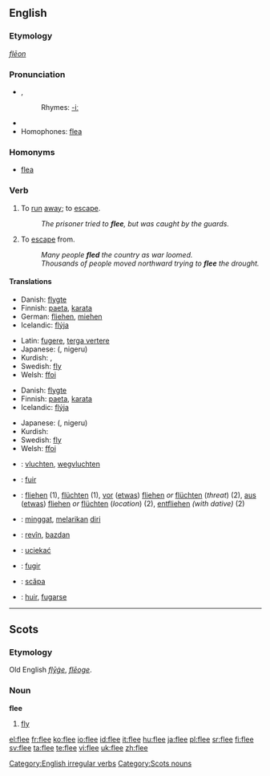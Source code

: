 ==English==

===Etymology===
{{OE.}} ''[[flēon]]''

===Pronunciation===
* {{IPA|/fliː/}}, {{SAMPA|/fli:/}}
*: Rhymes: [[Rhymes:English:-iː|-iː]]
* {{audio|en-us-flee.ogg|Audio (US)}}
* Homophones: [[flea]]

===Homonyms===
* [[flea]]

===Verb===
{{en-verb|flees|fleeing|fled|fled}}

# {{intransitive}} To [[run]] [[away]]; to [[escape]].
#: ''The prisoner tried to '''flee''', but was caught by the guards.''
# {{transitive}} To [[escape]] from.
#: ''Many people '''fled''' the country as war loomed.''
#: ''Thousands of people moved northward trying to '''flee''' the drought.''

====Translations====
{{trans-top|to run away; to escape}}
* Danish: [[flygte]]
* Finnish: [[paeta]], [[karata]]
* German: [[fliehen]], [[miehen]]
* Icelandic: [[flýja]]
{{trans-mid}}
* Latin: [[fugere]], [[terga vertere]]
* Japanese: {{Jpan|[[逃げる]]}} ({{Jpan|[[にげる]]}}, nigeru)
* Kurdish: {{KUchar|[[هه‌ڵاتن]]}}, {{KUchar|[[ده‌رپه‌ڕین]]}}
* Swedish: [[fly]]
* Welsh: [[ffoi]]
{{trans-bottom}}

{{trans-top|to escape from}}
* Danish: [[flygte]]
* Finnish: [[paeta]], [[karata]]
* Icelandic: [[flýja]]
{{trans-mid}}
* Japanese: {{Jpan|[[逃げる]]}} ({{Jpan|[[にげる]]}}, nigeru)
* Kurdish: {{KUchar|[[ڕاکردن]]}}
* Swedish: [[fly]]
* Welsh: [[ffoi]]
{{trans-bottom}}

{{checktrans-top}}
* {{ttbc|Dutch}}: [[vluchten]], [[wegvluchten]]
* {{ttbc|French}}: [[fuir]]
* {{ttbc|German}}: [[fliehen]] (1), [[flüchten]] (1), [[vor]] ([[etwas]]) [[fliehen]] ''or'' [[flüchten]] (''threat'') (2), [[aus]] ([[etwas]]) [[fliehen]] ''or'' [[flüchten]] (''location'') (2), [[entfliehen]] ''(with dative)'' (2)
* {{ttbc|Indonesian}}: [[minggat]], [[lari|melarikan]] [[diri]]
{{checktrans-mid}}
* {{ttbc|Kurdish}}: [[revîn]], [[bazdan]]
* {{ttbc|Polish}}: [[uciekać]]
* {{ttbc|Portuguese}}: [[fugir]]
* {{ttbc|Romanian}}: [[scăpa]]
* {{ttbc|Spanish}}: [[huir]], [[fugarse]]
{{checktrans-bottom}}

[[Category:English irregular verbs]]

----

==Scots==

===Etymology===
Old English ''[[flyge|flȳġe]]'', ''[[fleoge|flēoge]]''.

===Noun===
'''flee'''

# [[fly]]

[[Category:Scots nouns]]

[[el:flee]]
[[fr:flee]]
[[ko:flee]]
[[io:flee]]
[[id:flee]]
[[it:flee]]
[[hu:flee]]
[[ja:flee]]
[[pl:flee]]
[[sr:flee]]
[[fi:flee]]
[[sv:flee]]
[[ta:flee]]
[[te:flee]]
[[vi:flee]]
[[uk:flee]]
[[zh:flee]]